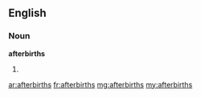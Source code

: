 ==English==

===Noun===
'''afterbirths'''
# {{plural of|afterbirth}}

[[ar:afterbirths]]
[[fr:afterbirths]]
[[mg:afterbirths]]
[[my:afterbirths]]